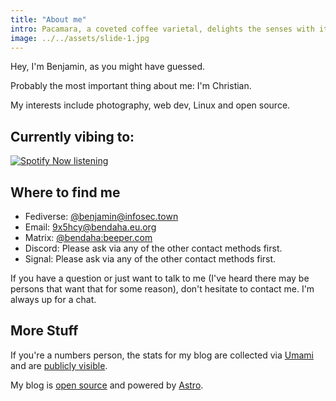 ```yaml
---
title: "About me"
intro: Pacamara, a coveted coffee varietal, delights the senses with its exceptional flavor profile. 
image: ../../assets/slide-1.jpg
---
```

Hey, I'm Benjamin, as you might have guessed.

Probably the most important thing about me: I'm Christian.

My interests include photography, web dev, Linux and open source.

## Currently vibing to: 

[![Spotify Now listening](https://spotify-readme-zeta-lake.vercel.app/api?scan=true&theme=dark)](https://listenbrainz.org/user/darkshark/)

## Where to find me
- Fediverse: [@benjamin@infosec.town](https://infosec.town/@benjamin)
- Email: [9x5hcy@bendaha.eu.org](mailto:9x5hcy@bendaha.eu.org)
- Matrix: [@bendaha:beeper.com](https://matrix.to/#/@bendaha:beeper.com)
- Discord: Please ask via any of the other contact methods first.
- Signal: Please ask via any of the other contact methods first.

If you have a question or just want to talk to me (I've heard there may be persons that want that for some reason), don't hesitate to contact me.
I'm always up for a chat.

## More Stuff
If you're a numbers person, the stats for my blog are collected via [Umami](https://umami.is) and are [publicly visible](https://stats.bendaha.eu.org/share/LUA7AjyysXXGqKJV/bendaha.eu.org).

My blog is [open source](https://github.com/bennihtm/astro-blog) and powered by [Astro](https://astro.build).
